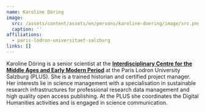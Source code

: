 ```yaml
---
name: Karoline Döring
image:
  src: /assets/content/assets/en/persons/karoline-doering/image/src.png
  caption: ''
affiliations:
  - paris-lodron-universitaet-salzburg
links: []
---
```

Karoline Döring is a senior scientist at the [**Interdisciplinary Centre for the Middle Ages and Early Modern Period**](https://www.plus.ac.at/izmf-interdisziplinaeres-zentrum-fuer-mittelalter-und-fruehneuzeit/) at the Paris Lodron University Salzburg (PLUS). She is a trained historian and certified project manager. Her interests lie in science management with a specialisation in sustainable research infrastructures for professional research data management and high quality open access publishing. At the PLUS she coordinates the Digital Humanities activities and is engaged in science communication.
